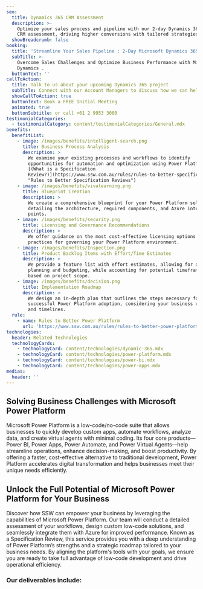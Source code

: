 ```yaml
---
seo:
  title: Dynamics 365 CRM Assessment
  description: >-
    Optimize your sales process and pipeline with our 2-day Dynamics 365 Sales
    CRM assessment, driving higher conversions with tailored strategies.
  showBreadcrumb: false
booking:
  title: 'Streamline Your Sales Pipeline : 2-Day Microsoft Dynamics 365 CRM Assessment'
  subTitle: >-
    Overcome Sales Challenges and Optimize Business Performance with Microsoft
    Dynamics .
  buttonText: ''
callToAction:
  title: Talk to us about your upcoming Dynamics 365 project
  subTitle: Connect with our Account Managers to discuss how we can help.
  showCallToAction: true
  buttonText: Book a FREE Initial Meeting
  animated: true
  buttonSubtitle: or call +61 2 9953 3000
testimonialCategories:
  - testimonialCategory: content/testimonialCategories/General.mdx
benefits:
  benefitList:
    - image: /images/benefits/intelligent-search.png
      title: Business Process Analysis
      description: >
        We examine your existing processes and workflows to identify
        opportunities for automation and optimization using Power Platform.
        [(What is a Specification
        Review?)](https://www.ssw.com.au/rules/rules-to-better-specification-reviews/
        "Rules to Better Specification Reviews")
    - image: /images/benefits/vivalearning.png
      title: Blueprint Creation
      description: >
        We create a comprehensive blueprint for your Power Platform solution,
        detailing the architecture, required components, and Azure integration
        points.
    - image: /images/benefits/security.png
      title: Licensing and Governance Recommendations
      description: >
        We offer guidance on the most cost-effective licensing options and best
        practices for governing your Power Platform environment.
    - image: /images/benefits/Inspection.png
      title: Product Backlog Items with Effort/Time Estimates
      description: >
        We provide a feature list with effort estimates, allowing for accurate
        planning and budgeting, while accounting for potential timeframe changes
        based on project scope.
    - image: /images/benefits/decision.png
      title: Implementation Roadmap
      description: >
        We design an in-depth plan that outlines the steps necessary for
        successful Power Platform adoption, considering your business objectives
        and timelines.
  rule:
    - name: Rules to Better Power Platform
      url: 'https://www.ssw.com.au/rules/rules-to-better-power-platform/'
technologies:
  header: Related Technologies
  technologyCards:
    - technologyCard: content/technologies/dynamic-365.mdx
    - technologyCard: content/technologies/power-platform.mdx
    - technologyCard: content/technologies/power-bi.mdx
    - technologyCard: content/technologies/power-apps.mdx
medias:
  header: ''
---
```


## Solving Business Challenges with Microsoft Power Platform

Microsoft Power Platform is a low-code/no-code suite that allows businesses to quickly develop custom apps, automate workflows, analyze data, and create virtual agents with minimal coding. Its four core products—Power BI, Power Apps, Power Automate, and Power Virtual Agents—help streamline operations, enhance decision-making, and boost productivity. By offering a faster, cost-effective alternative to traditional development, Power Platform accelerates digital transformation and helps businesses meet their unique needs efficiently.

## Unlock the Full Potential of Microsoft Power Platform for Your Business

Discover how SSW can empower your business by leveraging the capabilities of Microsoft Power Platform. Our team will conduct a detailed assessment of your workflows, design custom low-code solutions, and seamlessly integrate them with Azure for improved performance. Known as a Specification Review, this service provides you with a deep understanding of Power Platform’s strengths and a strategic roadmap tailored to your business needs. By aligning the platform's tools with your goals, we ensure you are ready to take full advantage of low-code development and drive operational efficiency.

<VideoEmbed url="https://www.youtube.com/watch?v=lYR1ezTKJgA&t=15s" caption="Cost cutting with Power Apps and development strategies with Richard Campbell and Ulysses Maclaren (6 mins)" duration="" removeMargin={false} />

### Our deliverables include:
